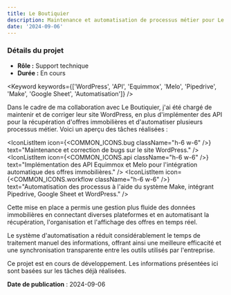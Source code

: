 ```yaml
---
title: Le Boutiquier
description: Maintenance et automatisation de processus métier pour Le Boutiquier.
date: '2024-09-06'
---
```


### Détails du projet

<Detail>

- **Rôle :** Support technique
- **Durée :** En cours

</Detail>

<Keyword keywords={['WordPress', 'API', 'Equimmox', 'Melo', 'Pipedrive', 'Make', 'Google Sheet', 'Automatisation']} />

Dans le cadre de ma collaboration avec Le Boutiquier, j'ai été chargé de maintenir et de corriger leur site WordPress,
en plus d'implémenter des API pour la récupération d'offres immobilières et d'automatiser plusieurs processus métier.
Voici un aperçu des tâches réalisées :

<IconListItem
  icon={<COMMON_ICONS.bug className="h-6 w-6" />}
  text="Maintenance et correction de bugs sur le site WordPress."
/>
<IconListItem
  icon={<COMMON_ICONS.api className="h-6 w-6" />}
  text="Implémentation des API Equimmox et Melo pour l'intégration automatique des offres immobilières."
/>
<IconListItem
  icon={<COMMON_ICONS.workflow className="h-6 w-6" />}
  text="Automatisation des processus à l'aide du système Make, intégrant Pipedrive, Google Sheet et WordPress."
/>

Cette mise en place a permis une gestion plus fluide des données immobilières en connectant diverses plateformes et en
automatisant la récupération, l'organisation et l'affichage des offres en temps réel.

Le système d'automatisation a réduit considérablement le temps de traitement manuel des informations, offrant ainsi une
meilleure efficacité et une synchronisation transparente entre les outils utilisés par l'entreprise.

<Note>
  Ce projet est en cours de développement. Les informations présentées ici sont basées sur les tâches déjà réalisées.
</Note>

**Date de publication** : 2024-09-06
